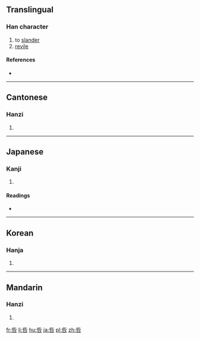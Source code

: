 ==Translingual==

===Han character===
{{Han char|rn=30|rad=口|as=05|sn=8|four=21601|canj=YPR|ids=⿱此口}}

# to [[slander]]
# [[revile]]

====References====
* {{Han ref|kx=0182.090|dkj=03452|dj=0401.110|hdz=10614.080|uh=5470|ud=21616|bh=CE49|bd=52809}}

----

==Cantonese==

===Hanzi===
{{yue-hanzi|jyut=[[zi2]]|y=ji2}}

# {{defn|lang=yue|sort=口05}}

----

==Japanese==

===Kanji===
{{ja-kanji|grade=|rs=口05}}

# {{defn|lang=ja|sort=口05}}

====Readings====
* {{ja-readings|on=[[し]] (shi), [[さ]] (sa), [[せき]] (seki)|kun=[[せめる]] (semeru), [[そしる]] (soshiru), [[きず]] (kizu)}}

----

==Korean==

===Hanja===
{{ko-hanja|hangeul=자|rv=ja|mr=cha}}

# {{defn|lang=ko|sort=口05}}

----

==Mandarin==

===Hanzi===
{{cmn-hanzi|pin=[[zǐ]] ([[zi3]])|wg=tzu<sup>3</sup>}}

# {{defn|lang=cmn|sort=口05}}

[[fr:呰]]
[[li:呰]]
[[hu:呰]]
[[ja:呰]]
[[pl:呰]]
[[zh:呰]]